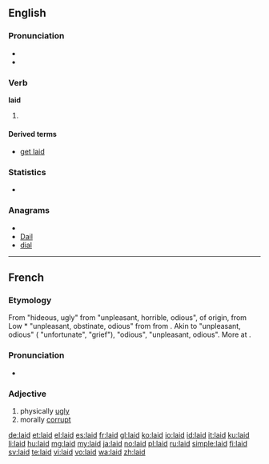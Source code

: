 ==English==

===Pronunciation===
* {{audio|en-us-laid.ogg|Audio (US)}}
* {{rhymes|eɪd}}

===Verb===
'''laid'''

# {{past of|[[lay]]}}

====Derived terms====
* [[get laid]]

===Statistics===
* {{rank|sound|didn't|natural|516|laid|cold|led|low}}

===Anagrams===
* {{alphagram|adil}}
* [[Dail#English|Dail]]
* [[dial#English|dial]]

----

==French==

===Etymology===
From {{etyl|frm|fr}} {{term|laid|lang=frm}} "hideous, ugly" from {{etyl|fro|fr}} {{term|laid|laid, leid|lang=fro}} "unpleasant, horrible, odious", of {{etyl|gem|fr}} origin, from Low {{etyl|frk|fr}} *{{term||laiþ|lang=frk}} "unpleasant, obstinate, odious" from {{proto|Germanic|láiþaz|sorrowful, unpleasant|lang=fr}} from {{proto|Indo-European|(a)leit-|unpleasant|lang=fr}}. Akin to {{etyl|goh|-}} {{term|leid|lang=goh}} "unpleasant, odious" ({{etyl|de|-}} {{term|leid|lang=de}} "unfortunate", {{term|Leid|lang=de}} "grief"), {{etyl|non|-}} {{term|leiþr|lang=non}} "odious", {{etyl|ang|-}} {{term|laþ|lāþ|lang=ang}} "unpleasant, odious". More at {{l|en|loath}}.

===Pronunciation===
* {{audio|Fr-laid.ogg|audio}}

===Adjective===
{{fr-adj}}

# physically [[ugly]]
# morally [[corrupt]]

[[de:laid]]
[[et:laid]]
[[el:laid]]
[[es:laid]]
[[fr:laid]]
[[gl:laid]]
[[ko:laid]]
[[io:laid]]
[[id:laid]]
[[it:laid]]
[[ku:laid]]
[[li:laid]]
[[hu:laid]]
[[mg:laid]]
[[my:laid]]
[[ja:laid]]
[[no:laid]]
[[pl:laid]]
[[ru:laid]]
[[simple:laid]]
[[fi:laid]]
[[sv:laid]]
[[te:laid]]
[[vi:laid]]
[[vo:laid]]
[[wa:laid]]
[[zh:laid]]